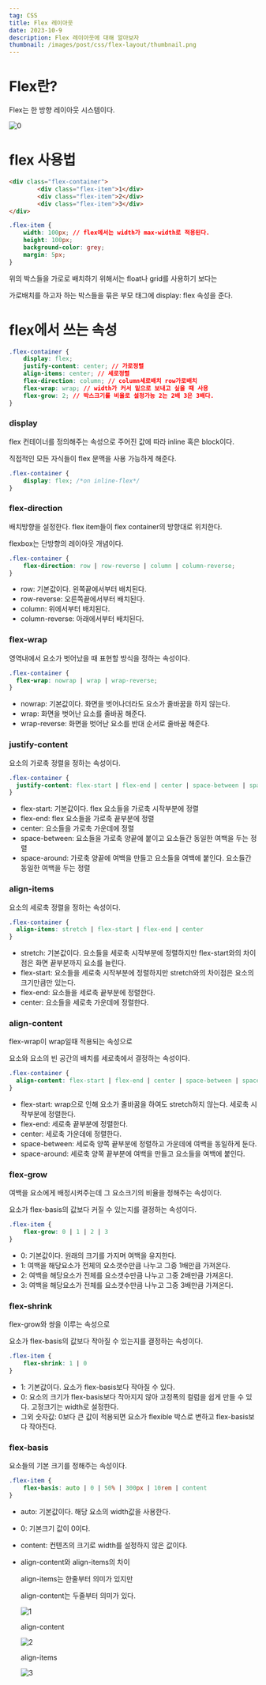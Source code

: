 ```yaml
---
tag: CSS
title: Flex 레이아웃
date: 2023-10-9
description: Flex 레이아웃에 대해 알아보자
thumbnail: /images/post/css/flex-layout/thumbnail.png
---
```


# Flex란?

Flex는 한 방향 레이아웃 시스템이다.

![0](/images/post/css/flex-layout/0.png)

# flex 사용법

```html
<div class="flex-container">
        <div class="flex-item">1</div>
        <div class="flex-item">2</div>
        <div class="flex-item">3</div>
</div>
```

```css
.flex-item {
    width: 100px; // flex에서는 width가 max-width로 적용된다.
    height: 100px;
    background-color: grey;
    margin: 5px;
}
```

위의 박스들을 가로로 배치하기 위해서는 float나 grid를 사용하기 보다는

가로배치를 하고자 하는 박스들을 묶은 부모 태그에 display: flex 속성을 준다.

# flex에서 쓰는 속성

```css
.flex-container {
	display: flex;
	justify-content: center; // 가로정렬
	align-items: center; // 세로정렬
	flex-direction: column; // column세로배치 row가로배치
	flex-wrap: wrap; // width가 커서 밑으로 보내고 싶을 때 사용
	flex-grow: 2; // 박스크기를 비율로 설정가능 2는 2배 3은 3배다.
}
```

### display

flex 컨테이너를 정의해주는 속성으로 주어진 값에 따라 inline 혹은 block이다.

직접적인 모든 자식들이 flex 문맥을 사용 가능하게 해준다.

```css
.flex-container {
	display: flex; /*on inline-flex*/
}
```

### flex-direction

배치방향을 설정한다. flex item들이 flex container의 방향대로 위치한다.

flexbox는 단방향의 레이아웃 개념이다.

```css
.flex-container {
	flex-direction: row | row-reverse | column | column-reverse;
}
```

- row: 기본값이다. 왼쪽끝에서부터 배치된다.
- row-reverse: 오른쪽끝에서부터 배치된다.
- column: 위에서부터 배치된다.
- column-reverse: 아래에서부터 배치된다.

### flex-wrap

영역내에서 요소가 벗어났을 때 표현할 방식을 정하는 속성이다.

```css
.flex-container {
  flex-wrap: nowrap | wrap | wrap-reverse;
}
```

- nowrap: 기본값이다. 화면을 벗어나더라도 요소가 줄바꿈을 하지 않는다.
- wrap: 화면을 벗어난 요소를 줄바꿈 해준다.
- wrap-reverse: 화면을 벗어난 요소를 반대 순서로 줄바꿈 해준다.

### justify-content

요소의 가로축 정렬을 정하는 속성이다.

```css
.flex-container {
  justify-content: flex-start | flex-end | center | space-between | space-around
}
```

- flex-start: 기본값이다. flex 요소들을 가로축 시작부분에 정렬
- flex-end: flex 요소들을 가로축 끝부분에 정렬
- center: 요소들을 가로축 가운데에 정렬
- space-between: 요소들을 가로축 양끝에 붙이고 요소들간 동일한 여백을 두는 정렬
- space-around: 가로축 양끝에 여백을 만들고 요소들을 여백에 붙인다. 요소들간 동일한 여백을 두는 정렬

### align-items

요소의 세로축 정렬을 정하는 속성이다.

```css
.flex-container {
  align-items: stretch | flex-start | flex-end | center
}
```

- stretch: 기본값이다. 요소들을 세로축 시작부분에 정렬하지만 flex-start와의 차이점은 화면 끝부분까지 요소를 늘린다.
- flex-start: 요소들을 세로축 시작부분에 정렬하지만 stretch와의 차이점은 요소의 크기만큼만 있는다.
- flex-end: 요소들을 세로축 끝부분에 정렬한다.
- center: 요소들을 세로축 가운데에 정렬한다.

### align-content

flex-wrap이 wrap일때 적용되는 속성으로

요소와 요소의 빈 공간의 배치를 세로축에서 결정하는 속성이다. 

```css
.flex-container {
  align-content: flex-start | flex-end | center | space-between | space-around
}
```

- flex-start: wrap으로 인해 요소가 줄바꿈을 하여도 stretch하지 않는다. 세로축 시작부분에 정렬한다.
- flex-end: 세로축 끝부분에 정렬한다.
- center: 세로축 가운데에 정렬한다.
- space-between: 세로축 양쪽 끝부분에 정렬하고 가운데에 여백을 동일하게 둔다.
- space-around: 세로축 양쪽 끝부분에 여백을 만들고 요소들을 여백에 붙인다.

### flex-grow

여백을 요소에게 배정시켜주는데 그 요소크기의 비율을 정해주는 속성이다.

요소가 flex-basis의 값보다 커질 수 있는지를 결정하는 속성이다.

```css
.flex-item {
	flex-grow: 0 | 1 | 2 | 3
}
```

- 0: 기본값이다. 원래의 크기를 가지며 여백을 유지한다.
- 1: 여백을 해당요소가 전체의 요소갯수만큼 나누고 그중 1배만큼 가져온다.
- 2: 여백을 해당요소가 전체를 요소갯수만큼 나누고 그중 2배만큼 가져온다.
- 3: 여백을 해당요소가 전체를 요소갯수만큼 나누고 그중 3배만큼 가져온다.

### flex-shrink

flex-grow와 쌍을 이루는 속성으로

요소가 flex-basis의 값보다 작아질 수 있는지를 결정하는 속성이다.

```css
.flex-item {
	flex-shrink: 1 | 0 
}
```

- 1: 기본값이다. 요소가 flex-basis보다 작아질 수 있다.
- 0: 요소의 크기가 flex-basis보다 작아지지 않아 고정폭의 컬럼을 쉽게 만들 수 있다.
고정크기는 width로 설정한다.
- 그외 숫자값: 0보다 큰 값이 적용되면 요소가 flexible 박스로 변하고 flex-basis보다 작아진다.

### flex-basis

요소들의 기본 크기를 정해주는 속성이다.

```css
.flex-item {
	flex-basis: auto | 0 | 50% | 300px | 10rem | content
}
```

- auto: 기본값이다. 해당 요소의 width값을 사용한다.
- 0: 기본크기 값이 0이다.
- content: 컨텐츠의 크기로 width를 설정하지 않은 값이다.

- align-content와 align-items의 차이
    
    align-items는 한줄부터 의미가 있지만
    
    align-content는 두줄부터 의미가 있다.
    
    ![1](/images/post/css/flex-layout/1.png)
    
    align-content
    
    ![2](/images/post/css/flex-layout/2.png)
    
    align-items
    
    ![3](/images/post/css/flex-layout/3.png)